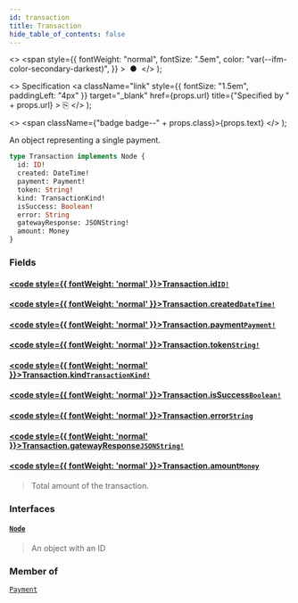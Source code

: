 ```yaml
---
id: transaction
title: Transaction
hide_table_of_contents: false
---
```


  <>
    <span
      style={{
        fontWeight: "normal",
        fontSize: ".5em",
        color: "var(--ifm-color-secondary-darkest)",
      }}
    >
      &nbsp;●&nbsp;
    </span>
  </>
);

  <>
    Specification
    <a
      className="link"
      style={{ fontSize: "1.5em", paddingLeft: "4px" }}
      target="\_blank"
      href={props.url}
      title={"Specified by " + props.url}
    >
      ⎘
    </a>
  </>
);

  <>
    <span className={"badge badge--" + props.class}>{props.text}</span>
  </>
);

An object representing a single payment.

```graphql
type Transaction implements Node {
  id: ID!
  created: DateTime!
  payment: Payment!
  token: String!
  kind: TransactionKind!
  isSuccess: Boolean!
  error: String
  gatewayResponse: JSONString!
  amount: Money
}
```

### Fields

#### [<code style={{ fontWeight: 'normal' }}>Transaction.<b>id</b></code>](#)<Bullet />[`ID!`](../../api-reference/scalars/id) <Badge class="secondary" text="non-null"/> <Badge class="secondary" text="scalar"/>

>

#### [<code style={{ fontWeight: 'normal' }}>Transaction.<b>created</b></code>](#)<Bullet />[`DateTime!`](../../api-reference/scalars/date-time) <Badge class="secondary" text="non-null"/> <Badge class="secondary" text="scalar"/>

>

#### [<code style={{ fontWeight: 'normal' }}>Transaction.<b>payment</b></code>](#)<Bullet />[`Payment!`](../../api-reference/objects/payment) <Badge class="secondary" text="non-null"/> <Badge class="secondary" text="object"/>

>

#### [<code style={{ fontWeight: 'normal' }}>Transaction.<b>token</b></code>](#)<Bullet />[`String!`](../../api-reference/scalars/string) <Badge class="secondary" text="non-null"/> <Badge class="secondary" text="scalar"/>

>

#### [<code style={{ fontWeight: 'normal' }}>Transaction.<b>kind</b></code>](#)<Bullet />[`TransactionKind!`](../../api-reference/enums/transaction-kind) <Badge class="secondary" text="non-null"/> <Badge class="secondary" text="enum"/>

>

#### [<code style={{ fontWeight: 'normal' }}>Transaction.<b>isSuccess</b></code>](#)<Bullet />[`Boolean!`](../../api-reference/scalars/boolean) <Badge class="secondary" text="non-null"/> <Badge class="secondary" text="scalar"/>

>

#### [<code style={{ fontWeight: 'normal' }}>Transaction.<b>error</b></code>](#)<Bullet />[`String`](../../api-reference/scalars/string) <Badge class="secondary" text="scalar"/>

>

#### [<code style={{ fontWeight: 'normal' }}>Transaction.<b>gatewayResponse</b></code>](#)<Bullet />[`JSONString!`](../../api-reference/scalars/jsonstring) <Badge class="secondary" text="non-null"/> <Badge class="secondary" text="scalar"/>

>

#### [<code style={{ fontWeight: 'normal' }}>Transaction.<b>amount</b></code>](#)<Bullet />[`Money`](../../api-reference/objects/money) <Badge class="secondary" text="object"/>

> Total amount of the transaction.

### Interfaces

#### [`Node`](../../api-reference/interfaces/node) <Badge class="secondary" text="interface"/>

> An object with an ID

### Member of

[`Payment`](../../api-reference/objects/payment) <Badge class="secondary" text="object"/>
